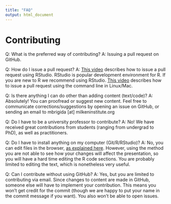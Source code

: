 ```yaml
---
title: "FAQ"
output: html_document
---
```


# Contributing

Q:  What is the preferred way of contributing?
A:  Issuing a pull request on GitHub.

Q:  How do I issue a pull request?
A:  [This video](https://www.youtube.com/watch?v=4zDQSibnyzM) describes how to issue a pull request using RStudio.  RStudio is popular development environment for R.  If you are new to R we recommend using RStudio.  [This video](https://www.youtube.com/watch?v=pII-Jop07yM) describes how to issue a pull request using the command line in Linux/Mac.

Q: Is there anything I can do other than adding content (text/code)?
A: Absolutely!  You can proofread or suggest new content.  Feel free to communicate corrections/suggestions by opening an issue on GitHub, or sending an email to mbrigida [at] milkeninstitute.org

Q:  Do I have to be a university professor to contribute?
A:  No!  We have received great contributions from students (ranging from undergrad to PhD), as well as practitioners.

Q:  Do I have to install anything on my computer (Git/R/RStudio)?
A:  No, you can edit files in the browser, [as explained here](https://www.youtube.com/watch?v=iVC9UKkaiko).  However, using the method you are not able to see how your changes will affect the presentation, so you will have a hard time editing the R code sections.  You are probably limited to editing the text, which is nonetheless very useful.

Q: Can I contribute without using GitHub?
A: Yes, but you are limited to contributing via email.  Since changes to content are made in GitHub, someone else will have to implement your contribution.  This means you won't get credit for the commit (though we are happy to put your name in the commit message if you want).  You also won't be able to open issues.
